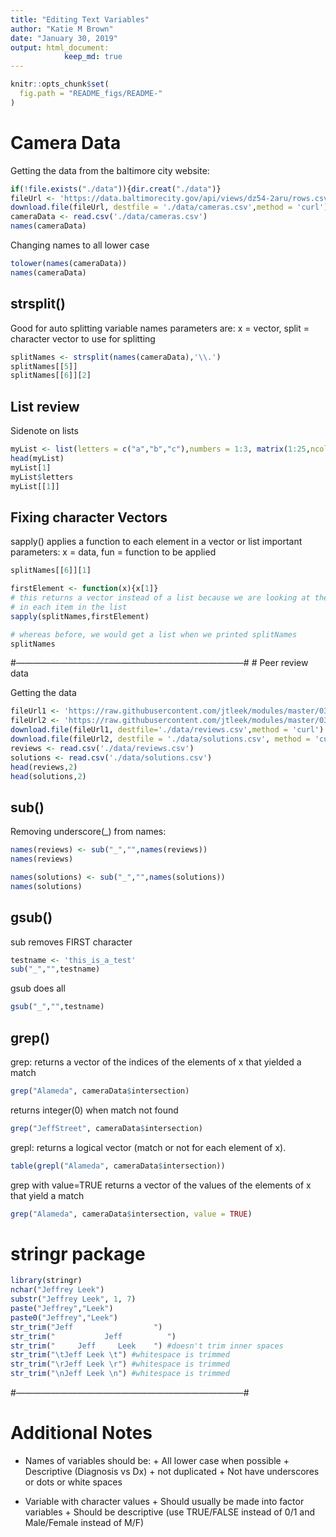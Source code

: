 ```yaml
---
title: "Editing Text Variables"
author: "Katie M Brown"
date: "January 30, 2019"
output: html_document:
            keep_md: true
---
```

```r
knitr::opts_chunk$set(
  fig.path = "README_figs/README-"
)
```

# Camera Data

Getting the data from the baltimore city website:

```r
if(!file.exists("./data")){dir.creat("./data")}
fileUrl <- 'https://data.baltimorecity.gov/api/views/dz54-2aru/rows.csv?accessType=DOWNLOAD'
download.file(fileUrl, destfile = './data/cameras.csv',method = 'curl')
cameraData <- read.csv('./data/cameras.csv')
names(cameraData)
```

Changing names to all lower case

```r
tolower(names(cameraData))
names(cameraData)
```

## strsplit() 
Good for auto splitting variable names
parameters are: x = vector, split = character vector to use for splitting

```r
splitNames <- strsplit(names(cameraData),'\\.')
splitNames[[5]]
splitNames[[6]][2]
```

## List review
Sidenote on lists
```r
myList <- list(letters = c("a","b","c"),numbers = 1:3, matrix(1:25,ncol=5))
head(myList)
myList[1]
myList$letters
myList[[1]]
```

## Fixing character Vectors
sapply() applies a function to each element in a vector or list
important parameters: x = data, fun = function to be applied

```r
splitNames[[6]][1]

firstElement <- function(x){x[1]}
# this returns a vector instead of a list because we are looking at the first element
# in each item in the list
sapply(splitNames,firstElement)

# whereas before, we would get a list when we printed splitNames
splitNames
```

#------------------------------------------------------------------------------#
# Peer review data

Getting the data
```r

fileUrl1 <- 'https://raw.githubusercontent.com/jtleek/modules/master/03_GettingData/04_01_editingTextVariables/data/reviews.csv'
fileUrl2 <- 'https://raw.githubusercontent.com/jtleek/modules/master/03_GettingData/04_01_editingTextVariables/data/solutions.csv'
download.file(fileUrl1, destfile='./data/reviews.csv',method = 'curl')
download.file(fileUrl2, destfile = './data/solutions.csv', method = 'curl')
reviews <- read.csv('./data/reviews.csv')
solutions <- read.csv('./data/solutions.csv')
head(reviews,2)
head(solutions,2)
```

## sub()
Removing underscore(_) from names:
```r
names(reviews) <- sub("_","",names(reviews))
names(reviews)

names(solutions) <- sub("_","",names(solutions))
names(solutions)
```

## gsub()
sub removes FIRST character
```r
testname <- 'this_is_a_test'
sub("_","",testname)
```

gsub does all
```r
gsub("_","",testname)
```

## grep()

grep:  returns a vector of the indices of the elements of x that yielded a match
```r
grep("Alameda", cameraData$intersection)
```

returns integer(0) when match not found
```r
grep("JeffStreet", cameraData$intersection)
```

grepl: returns a logical vector (match or not for each element of x).
```r
table(grepl("Alameda", cameraData$intersection))
```

grep with value=TRUE returns a vector of the values of the elements of x that yield a match
```r
grep("Alameda", cameraData$intersection, value = TRUE)
```

# stringr package

```r
library(stringr)
nchar("Jeffrey Leek")
substr("Jeffrey Leek", 1, 7)
paste("Jeffrey","Leek")
paste0("Jeffrey","Leek")
str_trim("Jeff                  ")
str_trim("           Jeff          ")
str_trim("     Jeff     Leek    ") #doesn't trim inner spaces
str_trim("\tJeff Leek \t") #whitespace is trimmed
str_trim("\rJeff Leek \r") #whitespace is trimmed
str_trim("\nJeff Leek \n") #whitespace is trimmed
```

#------------------------------------------------------------------------------#

# Additional Notes

* Names of variables should be:
      + All lower case when possible
      + Descriptive (Diagnosis vs Dx)
      + not duplicated
      + Not have underscores or dots or white spaces
      
* Variable with character values
      + Should usually be made into factor variables
      + Should be descriptive (use TRUE/FALSE instead of 0/1 and Male/Female instead of M/F)